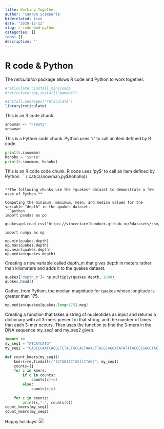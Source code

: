 ```yaml
---
title: Working Together
author: 'Kamryn Scamperle'
hiderelated: true
date: '2020-12-12'
slug: r-code-and-python
categories: []
tags: []
description: ''
---
```

# R code & Python

The *reticulation* package allows R code and Python to work together. 
```r
#reticulate::install_miniconda
#reticulate::py_install("pandas")

#install.packages("reticulate")
library(reticulate)
```

This is an R code chunk.
```r
snowman <- "Frosty"
snowman
```

This is a Python code chunk. Python uses 'r.' to call an item defined by R code.
```python
print(r.snowman)
hohoho = "Santa"
print(r.snowman, hohoho)
```

This is an R code code chunk. R code uses 'py$' to call an item defined by Python.
```r
cat(c(snowman,py$hohoho))
```

**The following chunks use the *quakes* dataset to demonstrate a few uses of Python.**

Computing the minimum, maximum, mean, and median values for the variable "depth" in the quakes dataset.
```python
import pandas as pd

quakes=pd.read_csv("https://vincentarelbundock.github.io/Rdatasets/csv/datasets/quakes.csv",index_col=0)

import numpy as np

np.min(quakes.depth)
np.max(quakes.depth) 
np.mean(quakes.depth)
np.median(quakes.depth)
```


Creating a new variable called depth_m that gives depth in meters rather than kilometers and adds it to the quakes dataset.
```python
quakes['depth_m']= np.multiply(quakes.depth, 1000)
quakes.head()
```


Gather, from Python, the median magnitude for quakes whose longitude is greater than 175.
```python
np.median(quakes[quakes.long>175].mag)
```


Creating a function that takes a string of nucleotides as input and returns a dictionary with all 3-mers present in that string, and the number of times that each 3-mer occurs. Then uses the function to find the 3-mers in the DNA sequence my_seq1 and my_seq2 given.
```python
import re
my_seq1 = "ATCATCATG"
my_seq2 = "CAGCCCAATCAGGCTCTACTGCCACTAAACTTACGCAGGATATATTTACGCCGACGTACT"

def count_kmers(my_seq1):
    kmers=re.findall(r"[CTAG][CTAG][CTAG]", my_seq1)
    counts={}
    for c in kmers:
        if c in counts:
            counts[c]+=1
        else:
            counts[c]=1
            
    for c in counts:
        print(c,":", counts[c])
count_kmers(my_seq1)
count_kmers(my_seq2)
```

Happy holidays! 
![](/post/2020-12-12-r-code-and-python_files/Screen Shot 2020-12-12 at 2.23.37 AM.png)